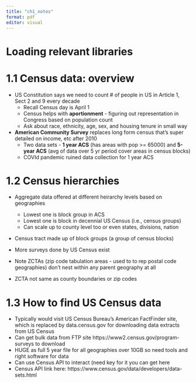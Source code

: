 ```yaml
---
title: "ch1_notes"
format: pdf
editor: visual
---
```


# Loading relevant libraries

# 1.1 Census data: overview
- US Constitution says we need to count # of people in US in Article 1, Sect 2 and 9 every decade
    - Recall Census day is April 1
    - Census helps with **aportionment** - figuring out representation in Congress based on population count
    - Ask about race, ethnicity, age, sex, and housing tenure in small way
- **American Community Survey** replaces long form census that's super detailed on income, etc after 2010
    - Two data sets - **1 year ACS** (has areas with pop >= 65000) and **5-year ACS** (avg of data over 5 yr period cover areas in census blocks)
    - COVId pandemic ruined data collection for 1 year ACS
    
# 1.2 Census hierarchies
- Aggregate data offered at different heirarchy levels based on geographies
    - Lowest one is block group in ACS
    - Lowest one is block in decennial US Census (i.e., census groups)
    - Can scale up to county level too or even states, divisions, nation
- Census tract made up of block groups (a group of census blocks)
    
- More surveys done by US Census exist
- Note ZCTAs (zip code tabulation areas - used to to rep postal code geographies) don't nest within any parent geography at all
- ZCTA not same as county boundaries or zip codes

# 1.3 How to find US Census data 
- Typically would visit US Census Bureau's American FactFinder site, which is replaced by data.census.gov for downloading data extracts from US Census
- Can get bulk data from FTP site https://www2.census.gov/program-surveys to download 
- HUGE as full 5 year file for all geographies over 10GB so need tools and right software for data
- Can use Census API to interact (need key for it you can get here 
- Census API link here: https://www.census.gov/data/developers/data-sets.html
